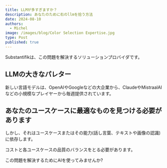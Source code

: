 ```yaml
---
title: LLMが多すぎますか？
description: あなたのために右のllmを拾う方法
date: 2024-08-10
authors:
  - Michel
image: /images/blog/Color Selection Expertise.jpg
type: Post
published: true
---
```


<Callout>
 Substantifikは、この問題を解決するソリューションプロバイダです。
</Callout>

## LLMの大きなパレター

新しい言語モデルは、OpenAIやGoogleなどの大企業から、ClaudeやMistraalAIなどの小規模なプレイヤーから毎週提供されています。

## あなたのユースケースに最適なものを見つける必要があります

しかし、それはユースケースまたはその能力(話し言葉、テキストや画像の認識)に依存します。

コストと各ユースケースの品質のバランスをとる必要があります。

この問題を解決するためにAIを使ってみませんか?
